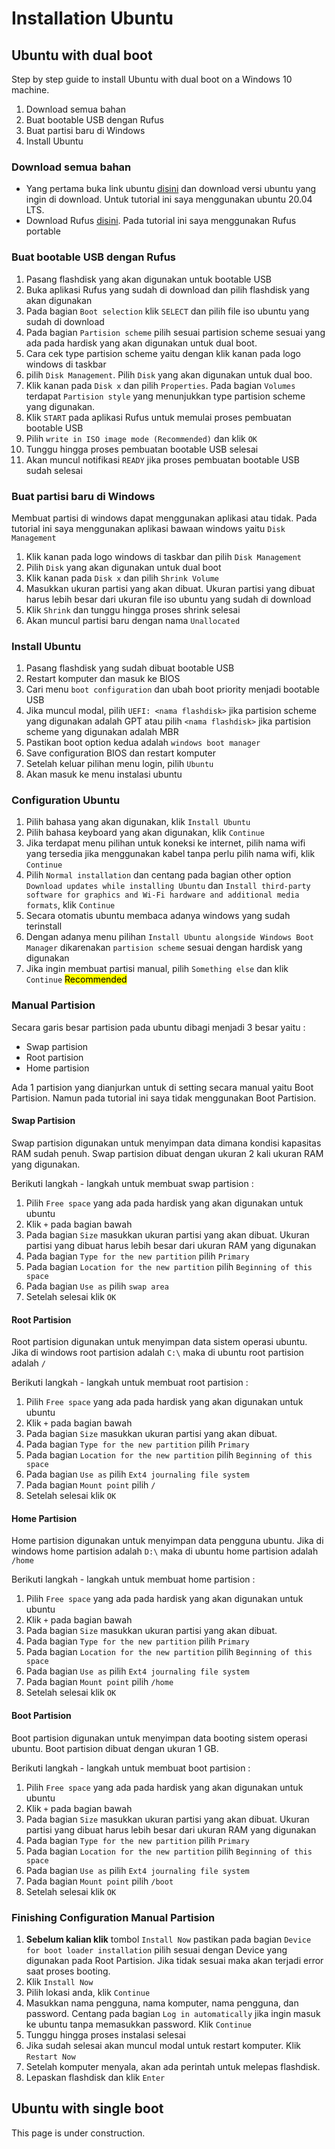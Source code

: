 # Installation Ubuntu

## Ubuntu with dual boot

Step by step guide to install Ubuntu with dual boot on a Windows 10 machine.

1. Download semua bahan
2. Buat bootable USB dengan Rufus
3. Buat partisi baru di Windows
4. Install Ubuntu

### Download semua bahan

- Yang pertama buka link ubuntu [disini](https://ubuntu.com/download/desktop) dan download versi ubuntu yang ingin di download. Untuk tutorial ini saya menggunakan ubuntu 20.04 LTS.
- Download Rufus [disini](https://rufus.ie/). Pada tutorial ini saya menggunakan Rufus portable

### Buat bootable USB dengan Rufus

1. Pasang flashdisk yang akan digunakan untuk bootable USB
2. Buka aplikasi Rufus yang sudah di download dan pilih flashdisk yang akan digunakan
3. Pada bagian `Boot selection` klik `SELECT` dan pilih file iso ubuntu yang sudah di download
4. Pada bagian `Partision scheme` pilih sesuai partision scheme sesuai yang ada pada hardisk yang akan digunakan untuk dual boot.
5. Cara cek type partision scheme yaitu dengan klik kanan pada logo windows di taskbar
6. pilih `Disk Management`. Pilih `Disk` yang akan digunakan untuk dual boo.
7. Klik kanan pada `Disk x` dan pilih `Properties`. Pada bagian `Volumes` terdapat `Partision style` yang menunjukkan type partision scheme yang digunakan.
8. Klik `START` pada aplikasi Rufus untuk memulai proses pembuatan bootable USB
9. Pilih `write in ISO image mode (Recommended)` dan klik `OK`
10. Tunggu hingga proses pembuatan bootable USB selesai
11. Akan muncul notifikasi `READY` jika proses pembuatan bootable USB sudah selesai

### Buat partisi baru di Windows

Membuat partisi di windows dapat menggunakan aplikasi atau tidak. Pada tutorial ini saya menggunakan aplikasi bawaan windows yaitu `Disk Management`

1. Klik kanan pada logo windows di taskbar dan pilih `Disk Management`
2. Pilih `Disk` yang akan digunakan untuk dual boot
3. Klik kanan pada `Disk x` dan pilih `Shrink Volume`
4. Masukkan ukuran partisi yang akan dibuat. Ukuran partisi yang dibuat harus lebih besar dari ukuran file iso ubuntu yang sudah di download
5. Klik `Shrink` dan tunggu hingga proses shrink selesai
6. Akan muncul partisi baru dengan nama `Unallocated`

### Install Ubuntu

1. Pasang flashdisk yang sudah dibuat bootable USB
2. Restart komputer dan masuk ke BIOS
3. Cari menu `boot configuration` dan ubah boot priority menjadi bootable USB
4. Jika muncul modal, pilih `UEFI: <nama flashdisk>` jika partision scheme yang digunakan adalah GPT atau pilih `<nama flashdisk>` jika partision scheme yang digunakan adalah MBR
5. Pastikan boot option kedua adalah `windows boot manager`
6. Save configuration BIOS dan restart komputer
7. Setelah keluar pilihan menu login, pilih `Ubuntu`
8. Akan masuk ke menu instalasi ubuntu

### Configuration Ubuntu

1. Pilih bahasa yang akan digunakan, klik `Install Ubuntu`
2. Pilih bahasa keyboard yang akan digunakan, klik `Continue`
3. Jika terdapat menu pilihan untuk koneksi ke internet, pilih nama wifi yang tersedia jika menggunakan kabel tanpa perlu pilih nama wifi, klik `Continue`
4. Pilih `Normal installation` dan centang pada bagian other option `Download updates while installing Ubuntu` dan `Install third-party software for graphics and Wi-Fi hardware and additional media formats`, klik `Continue`
5. Secara otomatis ubuntu membaca adanya windows yang sudah terinstall
6. Dengan adanya menu pilihan `Install Ubuntu alongside Windows Boot Manager` dikarenakan `partision scheme` sesuai dengan hardisk yang digunakan
7. Jika ingin membuat partisi manual, pilih `Something else` dan klik `Continue` <mark>Recommended</mark>

### Manual Partision

Secara garis besar partision pada ubuntu dibagi menjadi 3 besar yaitu :

- Swap partision
- Root partision
- Home partision

Ada 1 partision yang dianjurkan untuk di setting secara manual yaitu Boot Partision. Namun pada tutorial ini saya tidak menggunakan Boot Partision.

#### Swap Partision

Swap partision digunakan untuk menyimpan data dimana kondisi kapasitas RAM sudah penuh. Swap partision dibuat dengan ukuran 2 kali ukuran RAM yang digunakan.

Berikuti langkah - langkah untuk membuat swap partision :

1. Pilih `Free space` yang ada pada hardisk yang akan digunakan untuk ubuntu
2. Klik `+` pada bagian bawah
3. Pada bagian `Size` masukkan ukuran partisi yang akan dibuat. Ukuran partisi yang dibuat harus lebih besar dari ukuran RAM yang digunakan
4. Pada bagian `Type for the new partition` pilih `Primary`
5. Pada bagian `Location for the new partition` pilih `Beginning of this space`
6. Pada bagian `Use as` pilih `swap area`
7. Setelah selesai klik `OK`

#### Root Partision

Root partision digunakan untuk menyimpan data sistem operasi ubuntu. Jika di windows root partision adalah `C:\` maka di ubuntu root partision adalah `/`

Berikuti langkah - langkah untuk membuat root partision :

1. Pilih `Free space` yang ada pada hardisk yang akan digunakan untuk ubuntu
2. Klik `+` pada bagian bawah
3. Pada bagian `Size` masukkan ukuran partisi yang akan dibuat.
4. Pada bagian `Type for the new partition` pilih `Primary`
5. Pada bagian `Location for the new partition` pilih `Beginning of this space`
6. Pada bagian `Use as` pilih `Ext4 journaling file system`
7. Pada bagian `Mount point` pilih `/`
8. Setelah selesai klik `OK`

#### Home Partision

Home partision digunakan untuk menyimpan data pengguna ubuntu. Jika di windows home partision adalah `D:\` maka di ubuntu home partision adalah `/home`

Berikuti langkah - langkah untuk membuat home partision :

1. Pilih `Free space` yang ada pada hardisk yang akan digunakan untuk ubuntu
2. Klik `+` pada bagian bawah
3. Pada bagian `Size` masukkan ukuran partisi yang akan dibuat.
4. Pada bagian `Type for the new partition` pilih `Primary`
5. Pada bagian `Location for the new partition` pilih `Beginning of this space`
6. Pada bagian `Use as` pilih `Ext4 journaling file system`
7. Pada bagian `Mount point` pilih `/home`
8. Setelah selesai klik `OK`

#### Boot Partision

Boot partision digunakan untuk menyimpan data booting sistem operasi ubuntu. Boot partision dibuat dengan ukuran 1 GB.

Berikuti langkah - langkah untuk membuat boot partision :

1. Pilih `Free space` yang ada pada hardisk yang akan digunakan untuk ubuntu
2. Klik `+` pada bagian bawah
3. Pada bagian `Size` masukkan ukuran partisi yang akan dibuat. Ukuran partisi yang dibuat harus lebih besar dari ukuran RAM yang digunakan
4. Pada bagian `Type for the new partition` pilih `Primary`
5. Pada bagian `Location for the new partition` pilih `Beginning of this space`
6. Pada bagian `Use as` pilih `Ext4 journaling file system`
7. Pada bagian `Mount point` pilih `/boot`
8. Setelah selesai klik `OK`

### Finishing Configuration Manual Partision

1. **Sebelum kalian klik** tombol `Install Now` pastikan pada bagian `Device for boot loader installation` pilih sesuai dengan Device yang digunakan
   pada Root Partision. Jika tidak sesuai maka akan terjadi error saat proses booting.
2. Klik `Install Now`
3. Pilih lokasi anda, klik `Continue`
4. Masukkan nama pengguna, nama komputer, nama pengguna, dan password. Centang pada bagian `Log in automatically` jika ingin masuk ke ubuntu tanpa memasukkan password. Klik `Continue`
5. Tunggu hingga proses instalasi selesai
6. Jika sudah selesai akan muncul modal untuk restart komputer. Klik `Restart Now`
7. Setelah komputer menyala, akan ada perintah untuk melepas flashdisk.
8. Lepaskan flashdisk dan klik `Enter`

## Ubuntu with single boot


<Callout type="warning" emoji="🏗">
  This page is under construction.
</Callout>
